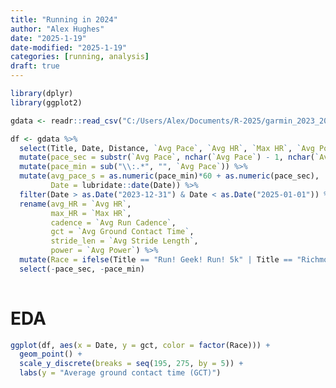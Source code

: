 ```yaml
---
title: "Running in 2024"
author: "Alex Hughes"
date: "2025-1-19"
date-modified: "2025-1-19"
categories: [running, analysis]
draft: true
---
```


```r
library(dplyr)
library(ggplot2)
```

```r
gdata <- readr::read_csv("C:/Users/Alex/Documents/R-2025/garmin_2023_2024/runs_2023_2024.csv")
```

```r
df <- gdata %>%
  select(Title, Date, Distance, `Avg Pace`, `Avg HR`, `Max HR`, `Avg Power`, `Avg Run Cadence`, `Avg Ground Contact Time`, `Avg Stride Length`) %>%
  mutate(pace_sec = substr(`Avg Pace`, nchar(`Avg Pace`) - 1, nchar(`Avg Pace`)))  %>%
  mutate(pace_min = sub("\\:.*", "", `Avg Pace`)) %>%
  mutate(avg_pace_s = as.numeric(pace_min)*60 + as.numeric(pace_sec),
         Date = lubridate::date(Date)) %>%
  filter(Date > as.Date("2023-12-31") & Date < as.Date("2025-01-01")) %>%
  rename(avg_HR = `Avg HR`,
         max_HR = `Max HR`,
         cadence = `Avg Run Cadence`,
         gct = `Avg Ground Contact Time`,
         stride_len = `Avg Stride Length`,
         power = `Avg Power`) %>%
  mutate(Race = ifelse(Title == "Run! Geek! Run! 5k" | Title == "Richmond Marathon" | Title == "Army Ten Miler" | Title == "Eugene - Eugene Marathon (Euene Marathon)" | (Title == "Washington Running" & Date == "2024-04-07") | Title == "Rock n Roll Half" | Title == "Washington - FITDC Fresh Start 5k", 1, 0)) %>%
  select(-pace_sec, -pace_min)
                        
```

# EDA

```r
ggplot(df, aes(x = Date, y = gct, color = factor(Race))) +
  geom_point() +
  scale_y_discrete(breaks = seq(195, 275, by = 5)) +
  labs(y = "Average ground contact time (GCT)")
```

